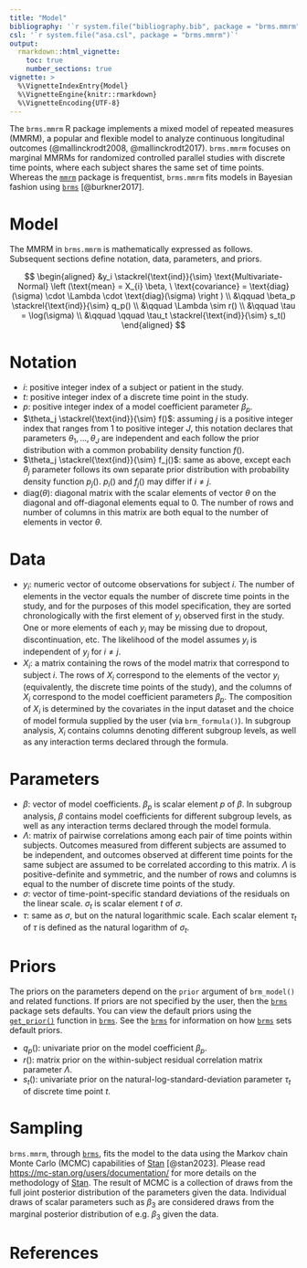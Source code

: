 ```yaml
---
title: "Model"
bibliography: '`r system.file("bibliography.bib", package = "brms.mmrm")`'
csl: '`r system.file("asa.csl", package = "brms.mmrm")`'
output:
  rmarkdown::html_vignette:
    toc: true
    number_sections: true
vignette: >
  %\VignetteIndexEntry{Model}
  %\VignetteEngine{knitr::rmarkdown}
  %\VignetteEncoding{UTF-8}
---
```


The `brms.mmrm` R package implements a mixed model of repeated measures (MMRM), a popular and flexible model to analyze continuous longitudinal outcomes (@mallinckrodt2008, @mallinckrodt2017). `brms.mmrm` focuses on marginal MMRMs for randomized controlled parallel studies with discrete time points, where each subject shares the same set of time points. Whereas the [`mmrm`](https://openpharma.github.io/mmrm/) package is frequentist, `brms.mmrm` fits models in Bayesian fashion using [`brms`](https://paul-buerkner.github.io/brms/) [@burkner2017].

# Model

The MMRM in `brms.mmrm` is mathematically expressed as follows. Subsequent sections define notation, data, parameters, and priors.

$$
\begin{aligned}
&y_i \stackrel{\text{ind}}{\sim} \text{Multivariate-Normal} \left (\text{mean} = X_{i} \beta, \ \text{covariance} = \text{diag}(\sigma) \cdot \Lambda \cdot \text{diag}(\sigma) \right ) \\
&\qquad \beta_p \stackrel{\text{ind}}{\sim} q_p() \\
&\qquad \Lambda \sim r() \\
&\qquad \tau = \log(\sigma) \\
&\qquad \qquad \tau_t \stackrel{\text{ind}}{\sim} s_t()
\end{aligned}
$$

# Notation

* $i$: positive integer index of a subject or patient in the study.
* $t$: positive integer index of a discrete time point in the study.
* $p$: positive integer index of a model coefficient parameter $\beta_p$.
* $\theta_j \stackrel{\text{ind}}{\sim} f()$: assuming $j$ is a positive integer index that ranges from 1 to positive integer $J$, this notation declares that parameters $\theta_1, \ldots, \theta_J$ are independent and each follow the prior distribution with a common probability density function $f()$.
* $\theta_j \stackrel{\text{ind}}{\sim} f_j()$: same as above, except each $\theta_j$ parameter follows its own separate prior distribution with probability density function $p_j()$. $p_i()$ and $f_j()$ may differ if $i \ne j$.
* $\text{diag}(\theta)$: diagonal matrix with the scalar elements of vector $\theta$ on the diagonal and off-diagonal elements equal to 0. The number of rows and number of columns in this matrix are both equal to the number of elements in vector $\theta$.

# Data

* $y_i$: numeric vector of outcome observations for subject $i$. The number of elements in the vector equals the number of discrete time points in the study, and for the purposes of this model specification, they are sorted chronologically with the first element of $y_i$ observed first in the study. One or more elements of each $y_i$ may be missing due to dropout, discontinuation, etc. The likelihood of the model assumes $y_i$ is independent of $y_j$ for $i \ne j$.
* $X_i$: a matrix containing the rows of the model matrix that correspond to subject $i$. The rows of $X_i$ correspond to the elements of the vector $y_i$ (equivalently, the discrete time points of the study), and the columns of $X_i$ correspond to the model coefficient parameters $\beta_p$. The composition of $X_i$ is determined by the covariates in the input dataset and the choice of model formula supplied by the user (via `brm_formula()`). In subgroup analysis, $X_i$ contains columns denoting different subgroup levels, as well as any interaction terms declared through the formula.

# Parameters

* $\beta$: vector of model coefficients. $\beta_p$ is scalar element $p$ of $\beta$. In subgroup analysis, $\beta$ contains model coefficients for different subgroup levels, as well as any interaction terms declared through the model formula.
* $\Lambda$: matrix of pairwise correlations among each pair of time points within subjects. Outcomes measured from different subjects are assumed to be independent, and outcomes observed at different time points for the same subject are assumed to be correlated according to this matrix. $\Lambda$ is positive-definite and symmetric, and the number of rows and columns is equal to the number of discrete time points of the study. 
* $\sigma$: vector of time-point-specific standard deviations of the residuals on the linear scale. $\sigma_t$ is scalar element $t$ of $\sigma$.
* $\tau$: same as $\sigma$, but on the natural logarithmic scale. Each scalar element $\tau_t$ of $\tau$ is defined as the natural logarithm of $\sigma_t$.

# Priors

The priors on the parameters depend on the `prior` argument of `brm_model()` and related functions. If priors are not specified by the user, then the [`brms`](https://paul-buerkner.github.io/brms/) package sets defaults. You can view the default priors using the [`get_prior()`](http://paul-buerkner.github.io/brms/reference/get_prior.html) function in [`brms`](https://paul-buerkner.github.io/brms/). See the [`brms`](https://paul-buerkner.github.io/brms/) for information on how [`brms`](https://paul-buerkner.github.io/brms/) sets default priors.

* $q_p()$: univariate prior on the model coefficient $\beta_p$.
* $r()$: matrix prior on the within-subject residual correlation matrix parameter $\Lambda$.
* $s_t()$: univariate prior on the natural-log-standard-deviation parameter $\tau_t$ of discrete time point $t$.

# Sampling

`brms.mmrm`, through [`brms`](https://paul-buerkner.github.io/brms/), fits the model to the data using the Markov chain Monte Carlo (MCMC) capabilities of [Stan](https://mc-stan.org/) [@stan2023]. Please read <https://mc-stan.org/users/documentation/> for more details on the methodology of [Stan](https://mc-stan.org/). The result of MCMC is a collection of draws from the full joint posterior distribution of the parameters given the data. Individual draws of scalar parameters such as $\beta_3$ are considered draws from the marginal posterior distribution of e.g. $\beta_3$ given the data.

# References
